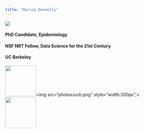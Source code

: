 ```yaml
---
title: "Marisa Donnelly"
---
```

<div class="index-main">
  <div class="main-photo"><img src="photos/CSP_3556.jpg"></div>
  <div id="main-text">
  <div class="inner-text">
  <h4>PhD Candidate, Epidemiology</h4>
  <h4>NSF NRT Fellow, Data Science for the 21st Century</h4>
  <h4>UC Berkeley</h4>
  </div>
  </div>
</div>


<div class="bottom-photo"><img src="photos/erg.png" style="width:100px;"><img src="photos/ucb.png" style="width:200px";><img src="photos/nsf.png" style="width:100px;"></div>
